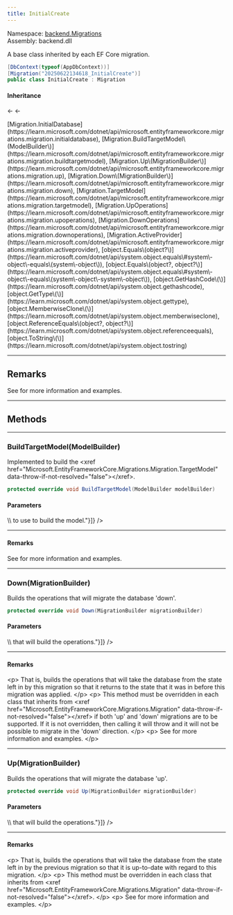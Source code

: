 ```yaml
---
title: InitialCreate
---
```



Namespace: <a href='../Migrations'>backend.Migrations</a>  
Assembly: backend.dll  

A base class inherited by each EF Core migration.

```csharp
[DbContext(typeof(AppDbContext))]
[Migration("20250622134618_InitialCreate")]
public class InitialCreate : Migration
```

#### Inheritance

<a href='https://learn.microsoft.com/dotnet/api/system.object' target='_blank' className="no-underline text-inherit hover:text-inherit inline"><CSharpType type='object' /></a> ← <a href='https://learn.microsoft.com/dotnet/api/microsoft.entityframeworkcore.migrations.migration' target='_blank' className="no-underline text-inherit hover:text-inherit inline"><CSharpType type='Migration' /></a> ← <a href='' target='_self' className="no-underline text-inherit hover:text-inherit inline"><CSharpType type='InitialCreate' /></a>



<CollapsibleInherited title='Show Inherited Members (15)'>
[Migration.InitialDatabase](https://learn.microsoft.com/dotnet/api/microsoft.entityframeworkcore.migrations.migration.initialdatabase), 
[Migration.BuildTargetModel\(ModelBuilder\)](https://learn.microsoft.com/dotnet/api/microsoft.entityframeworkcore.migrations.migration.buildtargetmodel), 
[Migration.Up\(MigrationBuilder\)](https://learn.microsoft.com/dotnet/api/microsoft.entityframeworkcore.migrations.migration.up), 
[Migration.Down\(MigrationBuilder\)](https://learn.microsoft.com/dotnet/api/microsoft.entityframeworkcore.migrations.migration.down), 
[Migration.TargetModel](https://learn.microsoft.com/dotnet/api/microsoft.entityframeworkcore.migrations.migration.targetmodel), 
[Migration.UpOperations](https://learn.microsoft.com/dotnet/api/microsoft.entityframeworkcore.migrations.migration.upoperations), 
[Migration.DownOperations](https://learn.microsoft.com/dotnet/api/microsoft.entityframeworkcore.migrations.migration.downoperations), 
[Migration.ActiveProvider](https://learn.microsoft.com/dotnet/api/microsoft.entityframeworkcore.migrations.migration.activeprovider), 
[object.Equals\(object?\)](https://learn.microsoft.com/dotnet/api/system.object.equals\#system\-object\-equals\(system\-object\)), 
[object.Equals\(object?, object?\)](https://learn.microsoft.com/dotnet/api/system.object.equals\#system\-object\-equals\(system\-object\-system\-object\)), 
[object.GetHashCode\(\)](https://learn.microsoft.com/dotnet/api/system.object.gethashcode), 
[object.GetType\(\)](https://learn.microsoft.com/dotnet/api/system.object.gettype), 
[object.MemberwiseClone\(\)](https://learn.microsoft.com/dotnet/api/system.object.memberwiseclone), 
[object.ReferenceEquals\(object?, object?\)](https://learn.microsoft.com/dotnet/api/system.object.referenceequals), 
[object.ToString\(\)](https://learn.microsoft.com/dotnet/api/system.object.tostring)
</CollapsibleInherited>

---
## Remarks

See  for more information and examples.

---
## Methods

---
###  BuildTargetModel\(ModelBuilder\)

Implemented to build the \<xref href="Microsoft.EntityFrameworkCore.Migrations.Migration.TargetModel" data-throw-if-not-resolved="false">\</xref>.

```csharp
protected override void BuildTargetModel(ModelBuilder modelBuilder)
```

<h4 className='mb-0 ml-1'>Parameters</h4>
<TypeTable types={[{"name":"modelBuilder","type":"ModelBuilder","links":["https://learn.microsoft.com/dotnet/api/microsoft.entityframeworkcore.modelbuilder"],"description":"The \\<xref href=\"Microsoft.EntityFrameworkCore.ModelBuilder\" data-throw-if-not-resolved=\"false\">\\</xref> to use to build the model."}]} />

---
#### Remarks

See  for more information and examples.

---
###  Down\(MigrationBuilder\)

Builds the operations that will migrate the database 'down'.

```csharp
protected override void Down(MigrationBuilder migrationBuilder)
```

<h4 className='mb-0 ml-1'>Parameters</h4>
<TypeTable types={[{"name":"migrationBuilder","type":"MigrationBuilder","links":["https://learn.microsoft.com/dotnet/api/microsoft.entityframeworkcore.migrations.migrationbuilder"],"description":"The \\<xref href=\"Microsoft.EntityFrameworkCore.Migrations.MigrationBuilder\" data-throw-if-not-resolved=\"false\">\\</xref> that will build the operations."}]} />

---
#### Remarks

\<p>
    That is, builds the operations that will take the database from the state left in by
    this migration so that it returns to the state that it was in before this migration was applied.
\</p>
\<p>
    This method must be overridden in each class that inherits from \<xref href="Microsoft.EntityFrameworkCore.Migrations.Migration" data-throw-if-not-resolved="false">\</xref> if
    both 'up' and 'down' migrations are to be supported. If it is not overridden, then calling it
    will throw and it will not be possible to migrate in the 'down' direction.
\</p>
\<p>
    See  for more information and examples.
\</p>

---
###  Up\(MigrationBuilder\)

Builds the operations that will migrate the database 'up'.

```csharp
protected override void Up(MigrationBuilder migrationBuilder)
```

<h4 className='mb-0 ml-1'>Parameters</h4>
<TypeTable types={[{"name":"migrationBuilder","type":"MigrationBuilder","links":["https://learn.microsoft.com/dotnet/api/microsoft.entityframeworkcore.migrations.migrationbuilder"],"description":"The \\<xref href=\"Microsoft.EntityFrameworkCore.Migrations.MigrationBuilder\" data-throw-if-not-resolved=\"false\">\\</xref> that will build the operations."}]} />

---
#### Remarks

\<p>
    That is, builds the operations that will take the database from the state left in by the
    previous migration so that it is up-to-date with regard to this migration.
\</p>
\<p>
    This method must be overridden in each class that inherits from \<xref href="Microsoft.EntityFrameworkCore.Migrations.Migration" data-throw-if-not-resolved="false">\</xref>.
\</p>
\<p>
    See  for more information and examples.
\</p>


